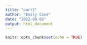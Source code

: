 ```yaml
---
title: "part2"
author: "Emily Case"
date: "2022-08-02"
output: html_document
---
```


```r
knitr::opts_chunk$set(echo = TRUE)
```

